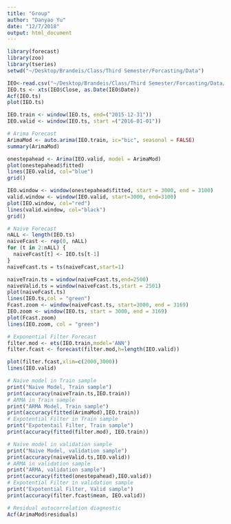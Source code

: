 ```yaml
---
title: "Group"
author: "Danyao Yu"
date: "12/7/2018"
output: html_document
---
```

```r
library(forecast)
library(zoo)
library(tseries)
setwd("~/Desktop/Brandeis/Class/Third Semester/Forcasting/Data")

IEO<-read.csv("~/Desktop/Brandeis/Class/Third Semester/Forcasting/Data/IEO.csv")
IEO.ts <- xts(IEO$Close, as.Date(IEO$Date))
Acf(IEO.ts)
plot(IEO.ts)

IEO.train <- window(IEO.ts, end=("2015-12-31"))
IEO.valid <- window(IEO.ts, start =("2016-01-01"))

# Arima Forecast
ArimaMod <- auto.arima(IEO.train, ic="bic", seasonal = FALSE)
summary(ArimaMod)

onestepahead <- Arima(IEO.valid, model = ArimaMod)
plot(onestepahead$fitted)
lines(IEO.valid, col="blue")
grid()

IEO.window <- window(onestepahead$fitted, start = 3000, end = 3100)
valid.window <- window(IEO.valid, start=3000, end=3100)
plot(IEO.window, col="red")
lines(valid.window, col="black")
grid()

# Naive Forecast
nALL <- length(IEO.ts)
naiveFcast <- rep(0, nALL)
for (t in 2:nALL) {
  naiveFcast[t] <- IEO.ts[t-1]
}
naiveFcast.ts = ts(naiveFcast,start=1)

naiveTrain.ts = window(naiveFcast.ts,end=2500)
naiveValid.ts = window(naiveFcast.ts,start = 2501)
plot(naiveFcast.ts)
lines(IEO.ts,col = "green")
Fcast.zoom <- window(naiveFcast.ts, start=3000, end = 3169)
IEO.zoom <- window(IEO.ts, start = 3000, end = 3169)
plot(Fcast.zoom)
lines(IEO.zoom, col = "green")

# Exponential Filter Forecast
filter.mod <- ets(IEO.train,model='ANN')
filter.fcast <- forecast(filter.mod,h=length(IEO.valid))

plot(filter.fcast,xlim=c(2000,3000))
lines(IEO.valid)

# Naive model in Train sample
print("Naive Model, Train sample")
print(accuracy(naiveTrain.ts,IEO.train))
# ARMA in Train sample
print("ARMA Model, Train sample")
print(accuracy(fitted(ArimaMod),IEO.train))
# Expotential Filter in Train sample
print("Expotentail Filter, Train sample")
print(accuracy(fitted(filter.mod), IEO.train))

# Naive model in validation sample
print("Naive Model, validation sample")
print(accuracy(naiveValid.ts,IEO.valid))
# ARMA in validation sample
print("ARMA, validation sample")
print(accuracy(fitted(onestepahead),IEO.valid))
# Expotential Filter in validation sample
print("Expotential Filter, Valid sample")
print(accuracy(filter.fcast$mean, IEO.valid))

# Residual autocorrelation diagnostic
Acf(ArimaMod$residuals)


```

